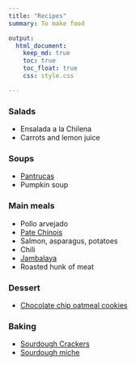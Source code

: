 ```yaml
---
title: "Recipes"
summary: To make food

output:
  html_document:
    keep_md: true
    toc: true
    toc_float: true
    css: style.css

---
```


### Salads
- Ensalada a la Chilena
- Carrots and lemon juice


### Soups
- [Pantrucas](https://www.jeremylabrecque.org/recipes/pantrucas)
- Pumpkin soup


###  Main meals
- Pollo arvejado
- [Pate Chinois](https://www.ricardocuisine.com/en/recipes/5541-pate-chinois-shepherd-s-pie)
- Salmon, asparagus, potatoes
- Chili
- [Jambalaya](https://www.jeremylabrecque.org/recipes/jambalaya)
- Roasted hunk of meat 


### Dessert     
- [Chocolate chip oatmeal cookies](https://www.jeremylabrecque.org/recipes/chocolate_chip_oatmeal_cookies)

### Baking
- [Sourdough Crackers](https://www.jeremylabrecque.org/recipes/sourdough_crackers)
- [Sourdough miche](https://docs.google.com/spreadsheets/d/1yb-5Zq36HE50GGXyTz32piH-a77dev0GmCV95H-Tmx4/edit#gid=1965387700)